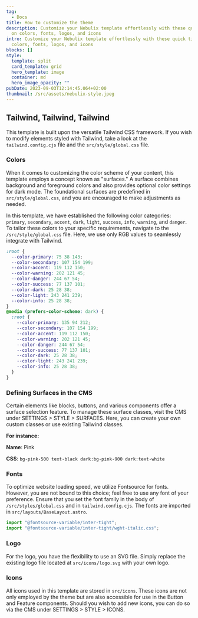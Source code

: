 ```yaml
---
tag:
  - Docs
title: How to customize the theme
description: Customize your Nebulix template effortlessly with these quick tips
  on colors, fonts, logos, and icons
intro: Customize your Nebulix template effortlessly with these quick tips on
  colors, fonts, logos, and icons
blocks: []
style:
  template: split
  card_template: grid
  hero_template: image
  container: md
  hero_image_opacity: ""
pubDate: 2023-09-03T12:14:45.064+02:00
thumbnail: /src/assets/nebulix-style.jpeg
---
```


## Tailwind, Tailwind, Tailwind

This template is built upon the versatile Tailwind CSS framework. If you wish to modify elements styled with Tailwind, take a look at the `tailwind.config.cjs` file and the `src/style/global.css` file.

### Colors

When it comes to customizing the color scheme of your content, this template employs a concept known as "surfaces." A surface combines background and foreground colors and also provides optional color settings for dark mode. The foundational surfaces are predefined in `src/style/global.css`, and you are encouraged to make adjustments as needed.

In this template, we have established the following color categories: `primary`, `secondary`, `accent`, `dark`, `light`, `success`, `info`, `warning`, and `danger`. To tailor these colors to your specific requirements, navigate to the `/src/style/global.css` file. Here, we use only RGB values to seamlessly integrate with Tailwind.

```css
:root {
  --color-primary: 75 38 143;
  --color-secondary: 107 154 199;
  --color-accent: 119 112 150;
  --color-warning: 202 121 45;
  --color-danger: 244 67 54;
  --color-success: 77 137 101;
  --color-dark: 25 28 38;
  --color-light: 243 241 239;
  --color-info: 25 28 38;
}
@media (prefers-color-scheme: dark) {
  :root {
    --color-primary: 135 94 212;
    --color-secondary: 107 154 199;
    --color-accent: 119 112 150;
    --color-warning: 202 121 45;
    --color-danger: 244 67 54;
    --color-success: 77 137 101;
    --color-dark: 25 28 38;
    --color-light: 243 241 239;
    --color-info: 25 28 38;
  }
}
```

### Defining Surfaces in the CMS

Certain elements like blocks, buttons, and various components offer a surface selection feature. To manage these surface classes, visit the CMS under SETTINGS > STYLE > SURFACES. Here, you can create your own custom classes or use existing Tailwind classes.

**For instance:**

**Name**: Pink

**CSS**: `bg-pink-500 text-black dark:bg-pink-900 dark:text-white`

### Fonts

To optimize website loading speed, we utilize Fontsource for fonts. However, you are not bound to this choice; feel free to use any font of your preference. Ensure that you set the font family in the body of `/src/styles/global.css` and in `tailwind.config.cjs`. The fonts are imported in `src/layouts/BaseLayout.astro`.

```javascript
import "@fontsource-variable/inter-tight";
import "@fontsource-variable/inter-tight/wght-italic.css";
```

### Logo

For the logo, you have the flexibility to use an SVG file. Simply replace the existing logo file located at `src/icons/logo.svg` with your own logo.

### Icons

All icons used in this template are stored in `src/icons`. These icons are not only employed by the theme but are also accessible for use in the Button and Feature components. Should you wish to add new icons, you can do so via the CMS under SETTINGS > STYLE > ICONS.
